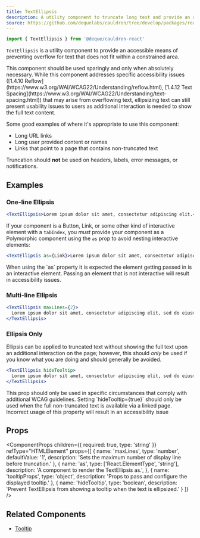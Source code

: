```yaml
---
title: TextEllipsis
description: A utility component to truncate long text and provide an alternative means of accessing hidden text
source: https://github.com/dequelabs/cauldron/tree/develop/packages/react/src/components/TextEllipsis/index.tsx
---
```



```js
import { TextEllipsis } from '@deque/cauldron-react'
```

`TextEllipsis` is a utility component to provide an accessible means of preventing overflow for text that does not fit within a constrained area.

<Note>
  This component should be used sparingly and only when absolutely necessary. While this component addresses specific accessibility issues ([1.4.10 Reflow](https://www.w3.org/WAI/WCAG22/Understanding/reflow.html), [1.4.12 Text Spacing](https://www.w3.org/WAI/WCAG22/Understanding/text-spacing.html)) that may arise from overflowing text, ellipsizing text can still present usability issues to users as additional interaction is needed to show the full text content.
</Note>

Some good examples of where it's appropriate to use this component:

- Long URL links
- Long user provided content or names
- Links that point to a page that contains non-truncated text

Truncation should **not** be used on headers, labels, error messages, or notifications.

## Examples

### One-line Ellipsis

```jsx example
<TextEllipsis>Lorem ipsum dolor sit amet, consectetur adipiscing elit.</TextEllipsis>
```

If your component is a Button, Link, or some other kind of interactive element with a `tabIndex`, you _must_ provide your component as a Polymorphic component using the `as` prop to avoid nesting interactive elements:

```jsx example
<TextEllipsis as={Link}>Lorem ipsum dolor sit amet, consectetur adipiscing elit.</TextEllipsis>
```

<Note>
  When using the `as` property it is expected the element getting passed in is an interactive element. Passing an element that is not interactive will result in accessibility issues.
</Note>

### Multi-line Ellipsis

```jsx example
<TextEllipsis maxLines={2}>
  Lorem ipsum dolor sit amet, consectetur adipiscing elit, sed do eiusmod tempor incididunt ut labore et dolore magna aliqua.
</TextEllipsis>
```

### Ellipsis Only

Ellipsis can be applied to truncated text without showing the full text upon an additional interaction on the page; however, this should _only_ be used if you know what you are doing and should generally be avoided.

```jsx example
<TextEllipsis hideTooltip>
  Lorem ipsum dolor sit amet, consectetur adipiscing elit, sed do eiusmod tempor incididunt ut labore et dolore magna aliqua.
</TextEllipsis>
```

<Note variant="warning">
This prop should only be used in specific circumstances that comply with additional WCAG guidelines. Setting `hideTooltip={true}` should only be used when the full non-truncated text is available via a linked page. Incorrect usage of this property will result in an accessibility issue
</Note>


## Props

<ComponentProps
  children={{
    required: true,
    type: 'string'
  }}
  refType="HTMLElement"
  props={[
    {
      name: 'maxLines',
      type: 'number',
      defaultValue: '1',
      description: 'Sets the maximum number of display line before truncation.'
    },
    {
      name: 'as',
      type: ['React.ElementType', 'string'],
      description: 'A component to render the TextEllipsis as.',
    },
    {
      name: 'tooltipProps',
      type: 'object',
      description: 'Props to pass and configure the displayed tooltip.'
    },
    {
      name: 'hideTooltip',
      type: 'boolean',
      description: 'Prevent TextEllipsis from showing a tooltip when the text is ellipsized.'
    }
  ]}
/>

## Related Components

- [Tooltip](./Tooltip)